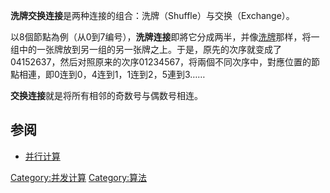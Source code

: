 {{Unreferenced|time=2022-06-29T21:04:27+00:00}}
'''洗牌交换连接'''是两种连接的组合：洗牌（Shuffle）与交换（Exchange）。

以8個節點為例（从0到7编号），'''洗牌连接'''即將它分成两半，并像[[洗牌|洗牌]]那样，将一组中的一张牌放到另一组的另一张牌之上。于是，原先的次序就变成了04152637，然后对照原来的次序01234567，将兩個不同次序中，對應位置的節點相連，即0连到0，4连到1，1连到2，5連到3……

'''交换连接'''就是将所有相邻的奇数号与偶数号相连。

==参阅==
*[[并行计算|并行计算]]

[[Category:并发计算|Category:并发计算]]
[[Category:算法|Category:算法]]